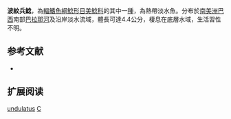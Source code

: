 {{Speciesbox
| name = 波紋兵鯰
| image =  
| image_width = 250px
| image_caption = 
| status = NE
| status_system = IUCN3.1
| genus = Corydoras
| species = undulatus
| authority = {{le|查爾斯·塔特·里根|Charles Tate Regan|Regan}}, 1912
| synonyms = 
}}

'''波紋兵鯰'''，為[[輻鰭魚綱|輻鰭魚綱]][[鯰形目|鯰形目]][[美鯰科|美鯰科]]的其中一[[種|種]]，為熱帶淡水魚。分布於[[南美洲|南美洲]][[巴西|巴西]]南部[[巴拉那河|巴拉那河]]及沿岸淡水流域，體長可達4.4公分，棲息在底層水域，生活習性不明。

==参考文献==
*{{FishBase_species|genus=Corydoras|species=undulatus|year=2014|month=11}}

== 扩展阅读 ==
{{refbegin}}
{{wikispecies-inline|Corydoras undulatus|波紋兵鯰}}
{{refend}}
{{Taxonbar|from=Q357593}}

[[Category:兵鯰屬|undulatus]]
[[Category:1912年描述的魚類|C]]